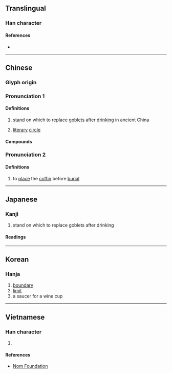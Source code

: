 {{also|店}}
{{character info}}
==Translingual==

===Han character===
{{Han char|rn=32|rad=土|as=05|sn=8|four=41160|canj=GYR|ids=⿰土占}}

====References====
* {{Han ref|kx=0226.240|dkj=04979|dj=0462.020|hdz=10430.120|uh=576B|ud=22379|bh=CBF5|bd=52213}}

----

==Chinese==
{{zh-forms}}

===Glyph origin===
{{Han etym}}

===Pronunciation 1===
{{zh-pron
|m=diàn
|c=dim3
|mc=2
|oc=1
|cat=n
}}

====Definitions====
{{zh-hanzi}}

# [[stand]] on which to replace [[goblet]]s after [[drinking]] in ancient China
# {{lb|zh|literary}} [[literary]] [[circle]]

====Compounds====
{{zh-der|反坫|壇坫|壇坫週旋}}

===Pronunciation 2===
{{zh-pron
|m=zhēn
|mc=1
|oc=2
|cat=v
}}

====Definitions====
{{zh-hanzi}}

# {{zh-hg}} to [[place]] the [[coffin]] before [[burial]]

----

==Japanese==

===Kanji===
{{ja-kanji|grade=|rs=土05}}

# stand on which to replace goblets after drinking

====Readings====
{{ja-readings|on=[[てん]] (ten), [[ちん]] (chin)|kun=[[さかい]] (sakai)}}

----

==Korean==

===Hanja===
{{ko-hanja|hangeul=점}}

# [[boundary]]
# [[limit]]
# a saucer for a wine cup

----

==Vietnamese==

===Han character===
{{vi-hantu|[[chum]], [[đám]], [[điếm]], [[điệm]], [[đúm]], [[trèm]], [[xúm]], [[xóm]]|rs=土05}}

# {{rfdef|vi|sort=土05}}

====References====
* [http://nomfoundation.org/common/nom_details.php?codepoint=576b Nom Foundation]